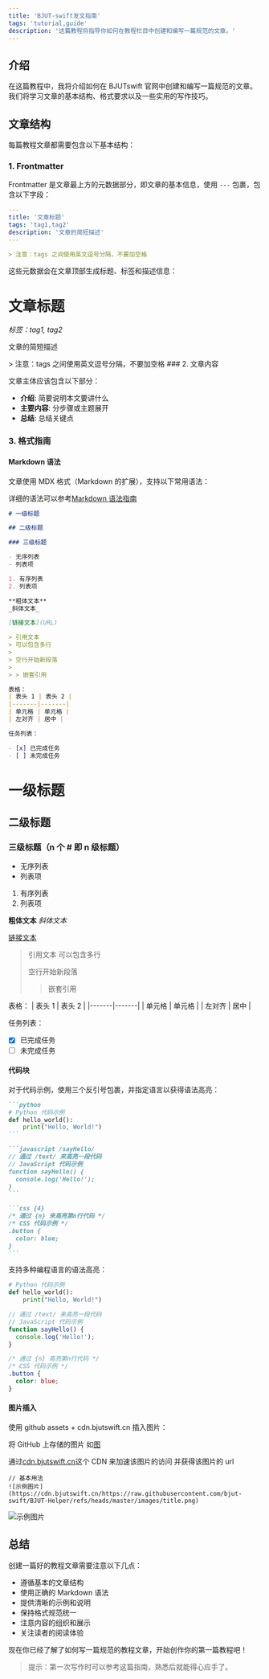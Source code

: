```yaml
---
title: 'BJUT-swift发文指南'
tags: 'tutorial,guide'
description: '这篇教程将指导你如何在教程栏目中创建和编写一篇规范的文章。'
---
```


## 介绍

在这篇教程中，我将介绍如何在 BJUTswift 官网中创建和编写一篇规范的文章。我们将学习文章的基本结构、格式要求以及一些实用的写作技巧。

## 文章结构

每篇教程文章都需要包含以下基本结构：

### 1. Frontmatter

Frontmatter 是文章最上方的元数据部分，即文章的基本信息，使用 `---` 包裹，包含以下字段：

<div className="grid grid-cols-2 gap-4">
<div>

```yaml
---
title: '文章标题'
tags: 'tag1,tag2'
description: '文章的简短描述'
---

> 注意：tags 之间使用英文逗号分隔，不要加空格
```

</div>
<div>

这些元数据会在文章顶部生成标题、标签和描述信息：

# 文章标题

_标签：tag1, tag2_

文章的简短描述

</div>

</div>
> 注意：tags 之间使用英文逗号分隔，不要加空格
### 2. 文章内容

文章主体应该包含以下部分：

- **介绍**: 简要说明本文要讲什么
- **主要内容**: 分步骤或主题展开
- **总结**: 总结关键点

### 3. 格式指南

#### Markdown 语法

文章使用 MDX 格式（Markdown 的扩展），支持以下常用语法：

详细的语法可以参考[Markdown 语法指南](https://markdown.com.cn)

<div className="grid grid-cols-2 gap-4">
<div>

```markdown
# 一级标题

## 二级标题

### 三级标题

- 无序列表
- 列表项

1. 有序列表
2. 列表项

**粗体文本**
_斜体文本_

[链接文本](URL)

> 引用文本
> 可以包含多行
>
> 空行开始新段落
>
> > 嵌套引用

表格：
| 表头 1 | 表头 2 |
|-------|-------|
| 单元格 | 单元格 |
| 左对齐 | 居中 |

任务列表：

- [x] 已完成任务
- [ ] 未完成任务
```

</div>
<div>

# 一级标题

## 二级标题

### 三级标题（n 个 # 即 n 级标题）

- 无序列表
- 列表项

1. 有序列表
2. 列表项

**粗体文本**
_斜体文本_

[链接文本](URL)

> 引用文本
> 可以包含多行
>
> 空行开始新段落
>
> > 嵌套引用

表格：
| 表头 1 | 表头 2 |
|-------|-------|
| 单元格 | 单元格 |
| 左对齐 | 居中 |

任务列表：

- [x] 已完成任务
- [ ] 未完成任务

</div>
</div>

#### 代码块

对于代码示例，使用三个反引号包裹，并指定语言以获得语法高亮：

<div className="grid grid-cols-2 gap-4">
<div>

````markdown
```python
# Python 代码示例
def hello_world():
    print("Hello, World!")
```

```javascript /sayHello/
// 通过 /text/ 来高亮一段代码
// JavaScript 代码示例
function sayHello() {
  console.log('Hello!');
}
```

```css {4}
/* 通过 {n} 来高亮第n行代码 */
/* CSS 代码示例 */
.button {
  color: blue;
}
```
````

</div>
<div>

支持多种编程语言的语法高亮：

```python
# Python 代码示例
def hello_world():
    print("Hello, World!")
```

```javascript /sayHello/
// 通过 /text/ 来高亮一段代码
// JavaScript 代码示例
function sayHello() {
  console.log('Hello!');
}
```

```css {4}
/* 通过 {n} 高亮第n行代码 */
/* CSS 代码示例 */
.button {
  color: blue;
}
```

</div>
</div>

#### 图片插入

使用 github assets + cdn.bjutswift.cn 插入图片：

将 GitHub 上存储的图片 如[图](https://raw.githubusercontent.com/bjut-swift/BJUT-Helper/refs/heads/master/images/title.png)

通过[cdn.bjutswift.cn](https://cdn.bjutswift.cn)这个 CDN 来加速该图片的访问 并获得该图片的 url

<div className="grid grid-cols-2 gap-4">
<div>

```
// 基本用法
![示例图片](https://cdn.bjutswift.cn/https://raw.githubusercontent.com/bjut-swift/BJUT-Helper/refs/heads/master/images/title.png)
```

</div>
<div>

![示例图片](https://cdn.bjutswift.cn/https://raw.githubusercontent.com/bjut-swift/BJUT-Helper/refs/heads/master/images/title.png)

</div>
</div>

## 总结

创建一篇好的教程文章需要注意以下几点：

- 遵循基本的文章结构
- 使用正确的 Markdown 语法
- 提供清晰的示例和说明
- 保持格式规范统一
- 注意内容的组织和展示
- 关注读者的阅读体验

现在你已经了解了如何写一篇规范的教程文章，开始创作你的第一篇教程吧！

> 提示：第一次写作时可以参考这篇指南，熟悉后就能得心应手了。
